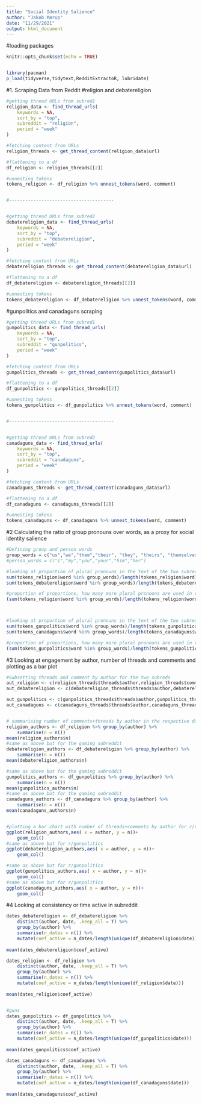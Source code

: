 ```yaml
---
title: "Social Identity Salience"
author: "Jakob Mørup"
date: "11/29/2021"
output: html_document
---
```

#loading packages
```r
knitr::opts_chunk$set(echo = TRUE)


library(pacman)
p_load(tidyverse,tidytext,RedditExtractoR, lubridate)

```


#1. Scraping Data from Reddit
#religion and debatereligion
```r
#getting thread URLs from subred1
religion_data <- find_thread_urls(
	keywords = NA,
	sort_by = "top",
	subreddit = "religion",
	period = "week"
)

#fetching content from URLs
religion_threads <- get_thread_content(religion_data$url)

#flattening to a df
df_religion <- religion_threads[[2]]

#unnesting tokens
tokens_religion <- df_religion %>% unnest_tokens(word, comment)


#---------------------------------------


#getting thread URLs from subred2
debatereligion_data <- find_thread_urls(
	keywords = NA,
	sort_by = "top",
	subreddit = "debatereligion",
	period = "week"
)

#fetching content from URLs
debatereligion_threads <- get_thread_content(debatereligion_data$url)

#flattening to a df
df_debatereligion <- debatereligion_threads[[2]]

#unnesting tokens
tokens_debatereligion <- df_debatereligion %>% unnest_tokens(word, comment)

```

#gunpolitics and canadaguns scraping
```r
#getting thread URLs from subred1
gunpolitics_data <- find_thread_urls(
	keywords = NA,
	sort_by = "top",
	subreddit = "gunpolitics",
	period = "week"
)

#fetching content from URLs
gunpolitics_threads <- get_thread_content(gunpolitics_data$url)

#flattening to a df
df_gunpolitics <- gunpolitics_threads[[2]]

#unnesting tokens
tokens_gunpolitics <- df_gunpolitics %>% unnest_tokens(word, comment)


#---------------------------------------


#getting thread URLs from subred2
canadaguns_data <- find_thread_urls(
	keywords = NA,
	sort_by = "top",
	subreddit = "canadaguns",
	period = "week"
)

#fetching content from URLs
canadaguns_threads <- get_thread_content(canadaguns_data$url)

#flattening to a df
df_canadaguns <- canadaguns_threads[[2]]

#unnesting tokens
tokens_canadaguns <- df_canadaguns %>% unnest_tokens(word, comment)
```




#2 Calculating the ratio of group pronouns over words, as a proxy for social identity salience
```r
#Defining group and person words
group_words = c("us","we","them","their", "they", "theirs", "themselves", "our", "ours", "ourselves")
#person_words = c("i","my","you","your","him","her")

#looking at proportion of plural pronouns in the text of the two subreddits
sum(tokens_religion$word %in% group_words)/length(tokens_religion$word)
sum(tokens_debatereligion$word %in% group_words)/length(tokens_debatereligion$word)

#proportion of proportions, how many more plural pronouns are used in r/religion than in r/gaming per word used.
(sum(tokens_religion$word %in% group_words)/length(tokens_religion$word))/(sum(tokens_debatereligion$word %in% group_words)/length(tokens_debatereligion$word))



#looking at proportion of plural pronouns in the text of the two subreddits
sum(tokens_gunpolitics$word %in% group_words)/length(tokens_gunpolitics$word)
sum(tokens_canadaguns$word %in% group_words)/length(tokens_canadaguns$word)

#proportion of proportions, how many more plural pronouns are used in r/religion than in r/gaming per word used.
(sum(tokens_gunpolitics$word %in% group_words)/length(tokens_gunpolitics$word))/(sum(tokens_canadaguns$word %in% group_words)/length(tokens_canadaguns$word))


```


#3 Looking at engagement by author, number of threads and comments and plotting as a bar plot
```r
#Subsetting threads and comment by author for the two subreds
aut_religion <- c(religion_threads$threads$author,religion_threads$comments$author)
aut_debatereligion <- c(debatereligion_threads$threads$author,debatereligion_threads$comments$author)

aut_gunpolitics <- c(gunpolitics_threads$threads$author,gunpolitics_threads$comments$author)
aut_canadaguns <- c(canadaguns_threads$threads$author,canadaguns_threads$comments$author)


# summarising number of comments+threads by author in the respective dataframes (r/religion and r/gunpolitics), then printing the mean amount of threads+comments by author
religion_authors <- df_religion %>% group_by(author) %>%
	summarise(n = n())
mean(religion_authors$n)
#same as above but for the gaming subreddit
debatereligion_authors <- df_debatereligion %>% group_by(author) %>%
	summarise(n = n())
mean(debatereligion_authors$n)

#same as above but for the gaming subreddit
gunpolitics_authors <- df_gunpolitics %>% group_by(author) %>%
	summarise(n = n())
mean(gunpolitics_authors$n)
#same as above but for the gaming subreddit
canadaguns_authors <- df_canadaguns %>% group_by(author) %>%
	summarise(n = n())
mean(canadaguns_authors$n)


#plotting a bar chart with number of threads+comments by author for r/religion
ggplot(religion_authors,aes( x = author, y = n))+
	geom_col()
#same as above but for r/gunpolitics
ggplot(debatereligion_authors,aes( x = author, y = n))+
	geom_col()

#same as above but for r/gunpolitics
ggplot(gunpolitics_authors,aes( x = author, y = n))+
	geom_col()
#same as above but for r/gunpolitics
ggplot(canadaguns_authors,aes( x = author, y = n))+
	geom_col()
```


#4 Looking at consistency or time active in subreddit

```r
dates_debatereligion <- df_debatereligion %>%
	distinct(author, date, .keep_all = T) %>% 
	group_by(author) %>% 
	summarise(n_dates = n()) %>% 
	mutate(coef_active = n_dates/length(unique(df_debatereligion$date)))
 
mean(dates_debatereligion$coef_active)

dates_religion <- df_religion %>%
	distinct(author, date, .keep_all = T) %>% 
	group_by(author) %>% 
	summarise(n_dates = n()) %>% 
	mutate(coef_active = n_dates/length(unique(df_religion$date)))
 
mean(dates_religion$coef_active)


#guns
dates_gunpolitics <- df_gunpolitics %>%
	distinct(author, date, .keep_all = T) %>% 
	group_by(author) %>% 
	summarise(n_dates = n()) %>% 
	mutate(coef_active = n_dates/length(unique(df_gunpolitics$date)))
 
mean(dates_gunpolitics$coef_active)

dates_canadaguns <- df_canadaguns %>%
	distinct(author, date, .keep_all = T) %>% 
	group_by(author) %>% 
	summarise(n_dates = n()) %>% 
	mutate(coef_active = n_dates/length(unique(df_canadaguns$date)))
 
mean(dates_canadaguns$coef_active)
```

